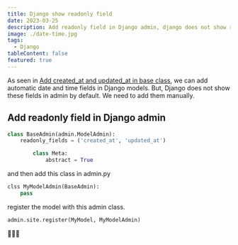 ```yaml
---
title: Django show readonly field
date: 2023-03-25
description: Add readonly field in Django admin, django does not show readonly fields by default.
image: ./date-time.jpg
tags:
  - Django
tableContent: false
featured: true
---
```


As seen in [Add created_at and updated_at in base class](/django-automatic-date-time-fields), we can add automatic date and time fields in Django models. But, Django does not show these fields in admin by default. We need to add them manually.

## Add readonly field in Django admin

```python
class BaseAdmin(admin.ModelAdmin):
    readonly_fields = ('created_at', 'updated_at')

		class Meta:
		    abstract = True
```

and then add this class in admin.py

```python
clss MyModelAdmin(BaseAdmin):
    pass
```

register the model with this admin class.

```python
admin.site.register(MyModel, MyModelAdmin)
```

🐣🐣🐣
